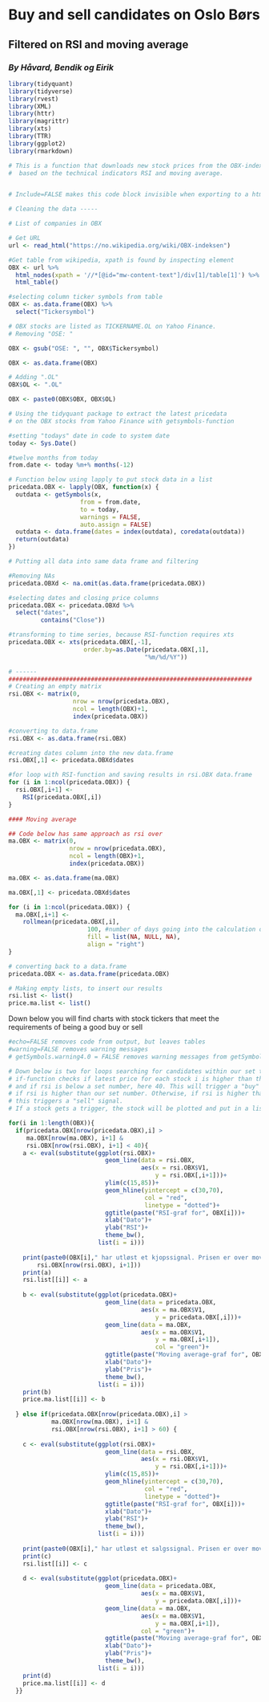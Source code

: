 # Buy and sell candidates on Oslo Børs

## Filtered on RSI and moving average

### *By Håvard, Bendik og Eirik*

```r
library(tidyquant)
library(tidyverse)
library(rvest)
library(XML)
library(httr)
library(magrittr)
library(xts)
library(TTR)
library(ggplot2)
library(rmarkdown)
```


```r

# This is a function that downloads new stock prices from the OBX-index, runs a calculation on them, and prints out sale- and buy-candidates 
#  based on the technical indicators RSI and moving average. 


# Include=FALSE makes this code block invisible when exporting to a html-file

# Cleaning the data -----

# List of companies in OBX

# Get URL
url <- read_html("https://no.wikipedia.org/wiki/OBX-indeksen")

#Get table from wikipedia, xpath is found by inspecting element
OBX <- url %>% 
  html_nodes(xpath = '//*[@id="mw-content-text"]/div[1]/table[1]') %>% 
  html_table()

#selecting column ticker symbols from table
OBX <- as.data.frame(OBX) %>% 
  select("Tickersymbol")

# OBX stocks are listed as TICKERNAME.OL on Yahoo Finance. 
# Removing "OSE: "

OBX <- gsub("OSE: ", "", OBX$Tickersymbol)

OBX <- as.data.frame(OBX) 

# Adding ".OL"
OBX$OL <- ".OL"

OBX <- paste0(OBX$OBX, OBX$OL)

# Using the tidyquant package to extract the latest pricedata 
# on the OBX stocks from Yahoo Finance with getsymbols-function

#setting "todays" date in code to system date
today <- Sys.Date()

#twelve months from today
from.date <- today %m+% months(-12)

# Function below using lapply to put stock data in a list
pricedata.OBX <- lapply(OBX, function(x) {
  outdata <- getSymbols(x, 
                    from = from.date, 
                    to = today, 
                    warnings = FALSE,
                    auto.assign = FALSE)
  outdata <- data.frame(dates = index(outdata), coredata(outdata))
  return(outdata)
})

# Putting all data into same data frame and filtering

#Removing NAs
pricedata.OBXd <- na.omit(as.data.frame(pricedata.OBX))

#selecting dates and closing price columns
pricedata.OBX <- pricedata.OBXd %>% 
  select("dates", 
         contains("Close"))

#transforming to time series, because RSI-function requires xts
pricedata.OBX <- xts(pricedata.OBX[,-1], 
                     order.by=as.Date(pricedata.OBX[,1], 
                                      "%m/%d/%Y"))

# ------
####################################################################
# Creating an empty matrix
rsi.OBX <- matrix(0, 
                  nrow = nrow(pricedata.OBX), 
                  ncol = length(OBX)+1, 
                  index(pricedata.OBX))

#converting to data.frame
rsi.OBX <- as.data.frame(rsi.OBX)

#creating dates column into the new data.frame
rsi.OBX[,1] <- pricedata.OBXd$dates

#for loop with RSI-function and saving results in rsi.OBX data.frame
for (i in 1:ncol(pricedata.OBX)) {
  rsi.OBX[,i+1] <- 
    RSI(pricedata.OBX[,i])
}

#### Moving average

## Code below has same approach as rsi over
ma.OBX <- matrix(0, 
                 nrow = nrow(pricedata.OBX), 
                 ncol = length(OBX)+1, 
                 index(pricedata.OBX))

ma.OBX <- as.data.frame(ma.OBX)

ma.OBX[,1] <- pricedata.OBXd$dates

for (i in 1:ncol(pricedata.OBX)) {
  ma.OBX[,i+1] <-
    rollmean(pricedata.OBX[,i], 
                      100, #number of days going into the calculation of moving average
                      fill = list(NA, NULL, NA), 
                      align = "right")
}

# converting back to a data.frame
pricedata.OBX <- as.data.frame(pricedata.OBX)

# Making empty lists, to insert our results
rsi.list <- list()
price.ma.list <- list()


```

Down below you will find charts with stock tickers that meet the requirements of being a good buy or sell

```r
#echo=FALSE removes code from output, but leaves tables
#warning=FALSE removes warning messages
# getSymbols.warning4.0 = FALSE removes warning messages from getSymbols

# Down below is two for loops searching for candidates within our set target of buy and sell signals.
# if-function checks if latest price for each stock i is higher than the moving average
# and if rsi is below a set number, here 40. This will trigger a "buy" signal
# if rsi is higher than our set number. Otherwise, if rsi is higher than our set number of 60, 
# this triggers a "sell" signal.
# If a stock gets a trigger, the stock will be plotted and put in a list.

for(i in 1:length(OBX)){
  if(pricedata.OBX[nrow(pricedata.OBX),i] > 
     ma.OBX[nrow(ma.OBX), i+1] & 
     rsi.OBX[nrow(rsi.OBX), i+1] < 40){
    a <- eval(substitute(ggplot(rsi.OBX)+
                           geom_line(data = rsi.OBX,
                                     aes(x = rsi.OBX$V1,
                                         y = rsi.OBX[,i+1]))+
                           ylim(c(15,85))+
                           geom_hline(yintercept = c(30,70), 
                                      col = "red", 
                                      linetype = "dotted")+
                           ggtitle(paste("RSI-graf for", OBX[i]))+
                           xlab("Dato")+
                           ylab("RSI")+
                           theme_bw(),
                         list(i = i)))
    
    print(paste0(OBX[i]," har utløst et kjopssignal. Prisen er over moving average og RSI er på ", 
        rsi.OBX[nrow(rsi.OBX), i+1]))
    print(a)
    rsi.list[[i]] <- a
    
    b <- eval(substitute(ggplot(pricedata.OBX)+
                           geom_line(data = pricedata.OBX,
                                     aes(x = ma.OBX$V1,
                                         y = pricedata.OBX[,i]))+
                           geom_line(data = ma.OBX, 
                                     aes(x = ma.OBX$V1, 
                                         y = ma.OBX[,i+1]),
                                         col = "green")+
                           ggtitle(paste("Moving average-graf for", OBX[i]))+
                           xlab("Dato")+
                           ylab("Pris")+
                           theme_bw(),
                         list(i = i)))
    print(b)
    price.ma.list[[i]] <- b
    
  } else if(pricedata.OBX[nrow(pricedata.OBX),i] >
            ma.OBX[nrow(ma.OBX), i+1] & 
            rsi.OBX[nrow(rsi.OBX), i+1] > 60) {
    
    c <- eval(substitute(ggplot(rsi.OBX)+
                           geom_line(data = rsi.OBX,
                                     aes(x = rsi.OBX$V1,
                                         y = rsi.OBX[,i+1]))+
                           ylim(c(15,85))+
                           geom_hline(yintercept = c(30,70), 
                                      col = "red", 
                                      linetype = "dotted")+
                           ggtitle(paste("RSI-graf for", OBX[i]))+
                           xlab("Dato")+
                           ylab("RSI")+
                           theme_bw(),
                         list(i = i)))
    
    print(paste0(OBX[i]," har utløst et salgssignal. Prisen er over moving average og RSI er på ", rsi.OBX[nrow(rsi.OBX), i+1]))
    print(c)
    rsi.list[[i]] <- c
    
    d <- eval(substitute(ggplot(pricedata.OBX)+
                           geom_line(data = pricedata.OBX,
                                     aes(x = ma.OBX$V1,
                                         y = pricedata.OBX[,i]))+
                           geom_line(data = ma.OBX, 
                                     aes(x = ma.OBX$V1, 
                                         y = ma.OBX[,i+1]),
                                     col = "green")+
                           ggtitle(paste("Moving average-graf for", OBX[i]))+
                           xlab("Dato")+
                           ylab("Pris")+
                           theme_bw(),
                         list(i = i)))
    print(d)
    price.ma.list[[i]] <- d
  }}
```





